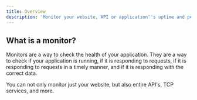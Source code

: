```yaml
---
title: Overview
description: 'Monitor your website, API or application''s uptime and performance.'
---
```


## What is a monitor?

Monitors are a way to check the health of your application. They are a way to check if your application is running, if it is responding to requests, if it is responding to requests in a timely manner, and if it is responding with the correct data.

You can not only monitor just your website, but also entire API's, TCP services, and more.


